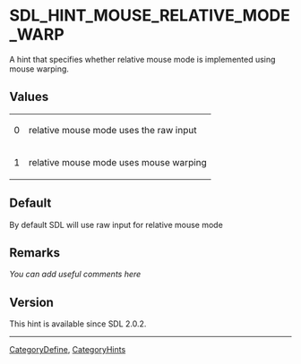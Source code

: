 
<!-- #*^*^*^*^*See https://wiki.libsdl.org/SGEnumerations for details on editing this page*^*^*^*^* -->


= SDL_HINT_MOUSE_RELATIVE_MODE_WARP =
A hint that specifies whether relative mouse mode is implemented using mouse warping.




== Values ==
{|
|0
|relative mouse mode uses the raw input
|-
|1
|relative mouse mode uses mouse warping
|}


== Default ==
By default SDL will use raw input for relative mouse mode



== Remarks ==
''You can add useful comments here''

<!-- #Leave this section as-is unless you have a remark to put in.  In that case, replace ''You can add useful comments here'' with your remark(s) following the Style Guide instructions.  Leave the rest of the markup alone and delete this comment. -->


== Version ==
This hint is available since SDL 2.0.2.

----
[[CategoryDefine]], [[CategoryHints]]
<!-- #See the Style Guide for instructions on editing the footer. -->
